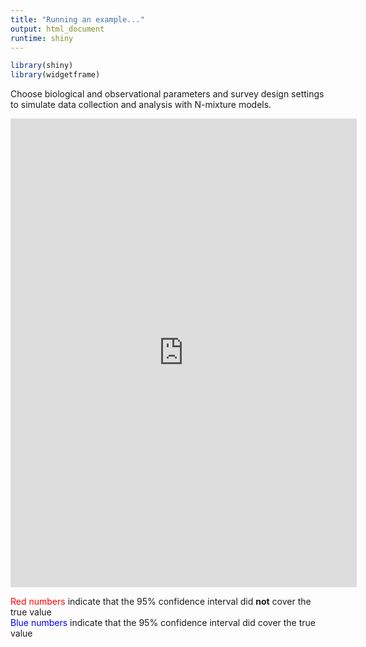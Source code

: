 ```yaml
---
title: "Running an example..."
output: html_document
runtime: shiny
---
```


```r
library(shiny)
library(widgetframe)
```


Choose biological and observational parameters and survey design settings to simulate data collection and analysis with N-mixture models.


<iframe height="750" width="110%" frameborder="no" src="https://ismaelbrack.shinyapps.io/simulNmix_runExample/"> </iframe>


<span style="color: red;"> Red numbers </span> indicate that the 95% confidence interval did **not** cover the true value\
<span style="color: blue;"> Blue numbers </span> indicate that the 95% confidence interval did cover the true value 